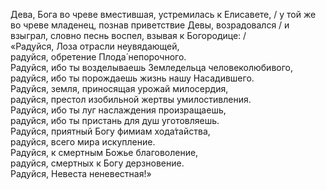 Дева, Бога во чреве вместившая, устремилась к Елисавете, / у той же во чреве младенец, познав приветствие Девы, возрадовался / и взыграл, словно песнь воспел, взывая к Богородице: /  
«Радуйся, Лоза отрасли неувядающей,  
радуйся, обретение Плода́ непорочного.  
Радуйся, ибо ты возделываешь Земледельца человеколюбивого,  
радуйся, ибо ты порождаешь жизнь нашу Насадившего.  
Радуйся, земля, приносящая урожай милосердия,  
радуйся, престол изобильной жертвы умилостивления.  
Радуйся, ибо ты луг наслаждения произращаешь,  
радуйся, ибо ты пристань для душ уготовляешь.  
Радуйся, приятный Богу фимиам хода́тайства,  
радуйся, всего мира искупление.  
Радуйся, к смертным Божье благоволение,  
радуйся, смертных к Богу дерзновение.  
Радуйся, Невеста неневестная!»
